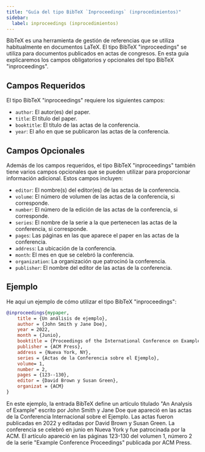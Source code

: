 ```yaml
---
title: "Guía del tipo BibTeX `Inproceedings` (inprocedimientos)"
sidebar:
  label: inproceedings (inprocedimientos)
---
```



BibTeX es una herramienta de gestión de referencias que se utiliza habitualmente en documentos LaTeX. El tipo BibTeX "inproceedings" se utiliza para documentos publicados en actas de congresos. En esta guía explicaremos los campos obligatorios y opcionales del tipo BibTeX "inproceedings".

<CiteDrive/>

## Campos Requeridos

El tipo BibTeX "inproceedings" requiere los siguientes campos:

-   `author`: El autor(es) del paper.
-   `title`: El título del paper.
-   `booktitle`: El título de las actas de la conferencia.
-   `year`: El año en que se publicaron las actas de la conferencia.

## Campos Opcionales

Además de los campos requeridos, el tipo BibTeX "inproceedings" también tiene varios campos opcionales que se pueden utilizar para proporcionar información adicional. Estos campos incluyen:

-   `editor`: El nombre(s) del editor(es) de las actas de la conferencia.
-   `volume`: El número de volumen de las actas de la conferencia, si corresponde.
-   `number`: El número de la edición de las actas de la conferencia, si corresponde.
-   `series`: El nombre de la serie a la que pertenecen las actas de la conferencia, si corresponde.
-   `pages`: Las páginas en las que aparece el paper en las actas de la conferencia.
-   `address`: La ubicación de la conferencia.
-   `month`: El mes en que se celebró la conferencia.
-   `organization`: La organización que patrocinó la conferencia.
-   `publisher`: El nombre del editor de las actas de la conferencia.


## Ejemplo

He aquí un ejemplo de cómo utilizar el tipo BibTeX "inproceedings":


```bibtex
@inproceedings{mypaper,
	title = {Un análisis de ejemplo},
	author = {John Smith y Jane Doe},
	year = 2022,
	month = {Junio},
	booktitle = {Proceedings of the International Conference on Example},
	publisher = {ACM Press},
	address = {Nueva York, NY},
	series = {Actas de la Conferencia sobre el Ejemplo},
	volume= 1,
	number = 2,
	pages = {123--130},
	editor = {David Brown y Susan Green},
	organizat = {ACM}
}

```

En este ejemplo, la entrada BibTeX define un artículo titulado "An Analysis of Example" escrito por John Smith y Jane Doe que apareció en las actas de la Conferencia Internacional sobre el Ejemplo. Las actas fueron publicadas en 2022 y editadas por David Brown y Susan Green. La conferencia se celebró en junio en Nueva York y fue patrocinada por la ACM. El artículo apareció en las páginas 123-130 del volumen 1, número 2 de la serie "Example Conference Proceedings" publicada por ACM Press.